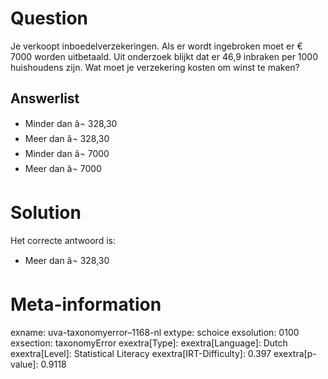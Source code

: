 Question
========

Je verkoopt inboedelverzekeringen. Als er wordt ingebroken moet er €
7000 worden uitbetaald. Uit onderzoek blijkt dat er 46,9 inbraken per
1000 huishoudens zijn. Wat moet je verzekering kosten om winst te maken?

Answerlist
----------

* Minder dan â¬ 328,30
* Meer dan â¬ 328,30
* Minder dan â¬ 7000
* Meer dan â¬ 7000

Solution
========

Het correcte antwoord is: 

* Meer dan â¬ 328,30

Meta-information
================
exname: uva-taxonomyerror--1168-nl
extype: schoice
exsolution: 0100
exsection: taxonomyError 
exextra[Type]: 
exextra[Language]: Dutch
exextra[Level]: Statistical Literacy
exextra[IRT-Difficulty]: 0.397
exextra[p-value]: 0.9118
